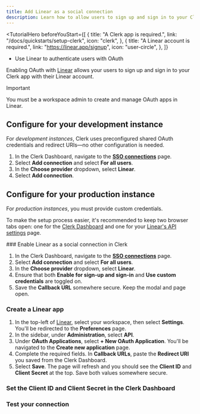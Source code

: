 ```yaml
---
title: Add Linear as a social connection
description: Learn how to allow users to sign up and sign in to your Clerk app with their Linear account using OAuth.
---
```


<TutorialHero
  beforeYouStart={[
    {
      title: "A Clerk app is required.",
      link: "/docs/quickstarts/setup-clerk",
      icon: "clerk",
    },
    {
      title: "A Linear account is required.",
      link: "https://linear.app/signup",
      icon: "user-circle",
    },
  ]}
>
  - Use Linear to authenticate users with OAuth
</TutorialHero>

Enabling OAuth with [Linear](https://developers.linear.app/docs/oauth/authentication) allows your users to sign up and sign in to your Clerk app with their Linear account.

> [!IMPORTANT]
> You must be a workspace admin to create and manage OAuth apps in Linear.

## Configure for your development instance

For _development instances_, Clerk uses preconfigured shared OAuth credentials and redirect URIs—no other configuration is needed.

1. In the Clerk Dashboard, navigate to the [**SSO connections**](https://dashboard.clerk.com/last-active?path=user-authentication/sso-connections) page.
1. Select **Add connection** and select **For all users**.
1. In the **Choose provider** dropdown, select **Linear**.
1. Select **Add connection**.

## Configure for your production instance

For _production instances_, you must provide custom credentials.

To make the setup process easier, it's recommended to keep two browser tabs open: one for the [Clerk Dashboard](https://dashboard.clerk.com/last-active?path=user-authentication/sso-connections) and one for your [Linear's API settings](https://linear.app/clerk/settings/api) page.

<Steps>
  ### Enable Linear as a social connection in Clerk

  1. In the Clerk Dashboard, navigate to the [**SSO connections**](https://dashboard.clerk.com/last-active?path=user-authentication/sso-connections) page.
  1. Select **Add connection** and select **For all users**.
  1. In the **Choose provider** dropdown, select **Linear**.
  1. Ensure that both **Enable for sign-up and sign-in** and **Use custom credentials** are toggled on.
  1. Save the **Callback URL** somewhere secure. Keep the modal and page open.

  ### Create a Linear app

  1. In the top-left of [Linear](https://linear.app/), select your workspace, then select **Settings**. You'll be redirected to the **Preferences** page.
  1. In the sidebar, under **Administration**, select **API**.
  1. Under **OAuth Applications**, select **+ New OAuth Application**. You'll be navigated to the **Create new application** page.
  1. Complete the required fields. In **Callback URLs**, paste the **Redirect URI** you saved from the Clerk Dashboard.
  1. Select **Save**. The page will refresh and you should see the **Client ID** and **Client Secret** at the top. Save both values somewhere secure.

  ### Set the Client ID and Client Secret in the Clerk Dashboard

  <Include src="_partials/authentication/set-client-id-secret" />

  ### Test your connection

  <Include src="_partials/authentication/test-your-connection" />
</Steps>
